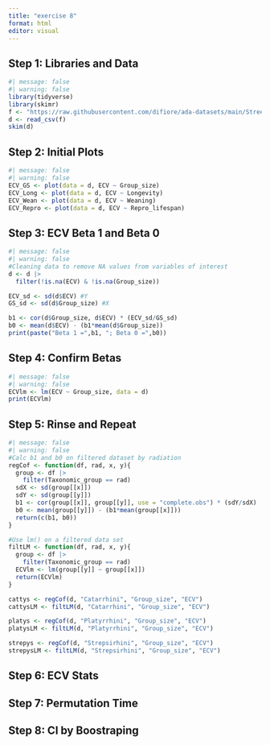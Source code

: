 ```yaml
---
title: "exercise 8"
format: html
editor: visual
---
```


## Step 1: Libraries and Data

```r
#| message: false
#| warning: false
library(tidyverse)
library(skimr)
f <- "https://raw.githubusercontent.com/difiore/ada-datasets/main/Street_et_al_2017.csv"
d <- read_csv(f)
skim(d)
```

## Step 2: Initial Plots

```r
#| message: false
#| warning: false
ECV_GS <- plot(data = d, ECV ~ Group_size)
ECV_Long <- plot(data = d, ECV ~ Longevity)
ECV_Wean <- plot(data = d, ECV ~ Weaning)
ECV_Repro <- plot(data = d, ECV ~ Repro_lifespan)
```

## Step 3: ECV Beta 1 and Beta 0

```r
#| message: false
#| warning: false
#Cleaning data to remove NA values from variables of interest
d <- d |> 
  filter(!is.na(ECV) & !is.na(Group_size))

ECV_sd <- sd(d$ECV) #Y
GS_sd <- sd(d$Group_size) #X

b1 <- cor(d$Group_size, d$ECV) * (ECV_sd/GS_sd)
b0 <- mean(d$ECV) - (b1*mean(d$Group_size))
print(paste("Beta 1 =",b1, "; Beta 0 =",b0))
```

## Step 4: Confirm Betas

```r
#| message: false
#| warning: false
ECVlm <- lm(ECV ~ Group_size, data = d)
print(ECVlm)
```

## Step 5: Rinse and Repeat

```r
#| message: false
#| warning: false
#Calc b1 and b0 on filtered dataset by radiation
regCof <- function(df, rad, x, y){
  group <- df |>
    filter(Taxonomic_group == rad)
  sdX <- sd(group[[x]])
  sdY <- sd(group[[y]])
  b1 <- cor(group[[x]], group[[y]], use = "complete.obs") * (sdY/sdX)
  b0 <- mean(group[[y]]) - (b1*mean(group[[x]]))
  return(c(b1, b0))
}

#Use lm() on a filtered data set
filtLM <- function(df, rad, x, y){
  group <- df |>
    filter(Taxonomic_group == rad)
  ECVlm <- lm(group[[y]] ~ group[[x]])
  return(ECVlm)
}

cattys <- regCof(d, "Catarrhini", "Group_size", "ECV")
cattysLM <- filtLM(d, "Catarrhini", "Group_size", "ECV")

platys <- regCof(d, "Platyrrhini", "Group_size", "ECV")
platysLM <- filtLM(d, "Platyrrhini", "Group_size", "ECV")

strepys <- regCof(d, "Strepsirhini", "Group_size", "ECV")
strepysLM <- filtLM(d, "Strepsirhini", "Group_size", "ECV")
```

## Step 6: ECV Stats

## Step 7: Permutation Time

## Step 8: CI by Boostraping
